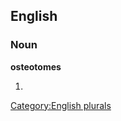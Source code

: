 ==English==

===Noun===
'''osteotomes'''

# {{plural of|[[osteotome]]}}

[[Category:English plurals]]